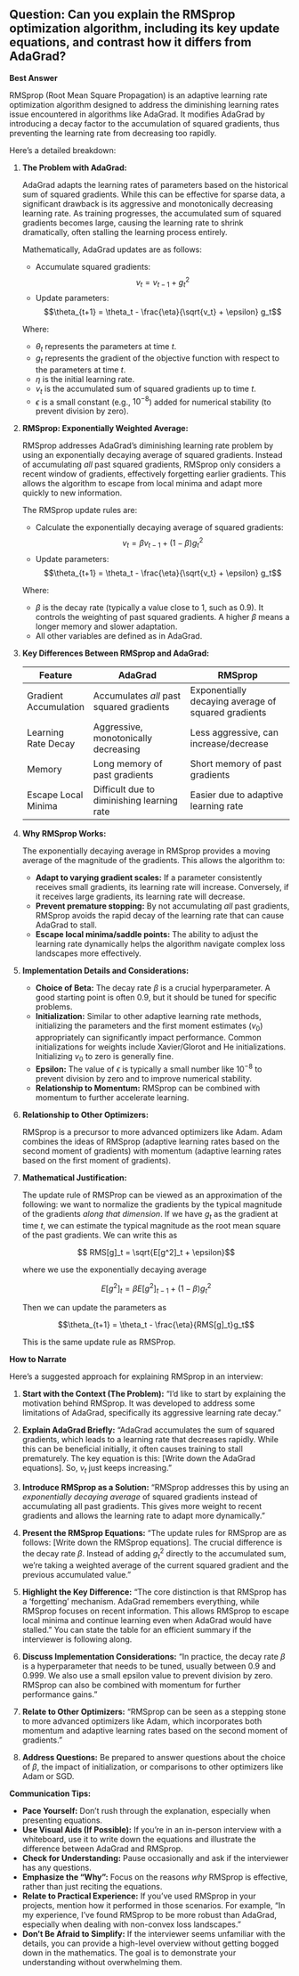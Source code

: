 ## Question: Can you explain the RMSprop optimization algorithm, including its key update equations, and contrast how it differs from AdaGrad?

**Best Answer**

RMSprop (Root Mean Square Propagation) is an adaptive learning rate optimization algorithm designed to address the diminishing learning rates issue encountered in algorithms like AdaGrad.  It modifies AdaGrad by introducing a decay factor to the accumulation of squared gradients, thus preventing the learning rate from decreasing too rapidly.

Here's a detailed breakdown:

1.  **The Problem with AdaGrad:**

    AdaGrad adapts the learning rates of parameters based on the historical sum of squared gradients. While this can be effective for sparse data, a significant drawback is its aggressive and monotonically decreasing learning rate. As training progresses, the accumulated sum of squared gradients becomes large, causing the learning rate to shrink dramatically, often stalling the learning process entirely.

    Mathematically, AdaGrad updates are as follows:

    *   Accumulate squared gradients:
        $$v_t = v_{t-1} + g_t^2$$
    *   Update parameters:
        $$\theta_{t+1} = \theta_t - \frac{\eta}{\sqrt{v_t} + \epsilon} g_t$$

    Where:
    *   $\theta_t$ represents the parameters at time $t$.
    *   $g_t$ represents the gradient of the objective function with respect to the parameters at time $t$.
    *   $\eta$ is the initial learning rate.
    *   $v_t$ is the accumulated sum of squared gradients up to time $t$.
    *   $\epsilon$ is a small constant (e.g., $10^{-8}$) added for numerical stability (to prevent division by zero).

2.  **RMSprop: Exponentially Weighted Average:**

    RMSprop addresses AdaGrad's diminishing learning rate problem by using an exponentially decaying average of squared gradients.  Instead of accumulating *all* past squared gradients, RMSprop only considers a recent window of gradients, effectively forgetting earlier gradients. This allows the algorithm to escape from local minima and adapt more quickly to new information.

    The RMSprop update rules are:

    *   Calculate the exponentially decaying average of squared gradients:
        $$v_t = \beta v_{t-1} + (1 - \beta) g_t^2$$
    *   Update parameters:
        $$\theta_{t+1} = \theta_t - \frac{\eta}{\sqrt{v_t} + \epsilon} g_t$$

    Where:

    *   $\beta$ is the decay rate (typically a value close to 1, such as 0.9). It controls the weighting of past squared gradients.  A higher $\beta$ means a longer memory and slower adaptation.
    *   All other variables are defined as in AdaGrad.

3.  **Key Differences Between RMSprop and AdaGrad:**

    | Feature             | AdaGrad                                  | RMSprop                                   |
    | ------------------- | ---------------------------------------- | ----------------------------------------- |
    | Gradient Accumulation | Accumulates *all* past squared gradients | Exponentially decaying average of squared gradients |
    | Learning Rate Decay | Aggressive, monotonically decreasing      | Less aggressive, can increase/decrease     |
    | Memory              | Long memory of past gradients           | Short memory of past gradients            |
    | Escape Local Minima| Difficult due to diminishing learning rate | Easier due to adaptive learning rate       |

4.  **Why RMSprop Works:**

    The exponentially decaying average in RMSprop provides a moving average of the magnitude of the gradients. This allows the algorithm to:

    *   **Adapt to varying gradient scales:** If a parameter consistently receives small gradients, its learning rate will increase. Conversely, if it receives large gradients, its learning rate will decrease.
    *   **Prevent premature stopping:** By not accumulating *all* past gradients, RMSprop avoids the rapid decay of the learning rate that can cause AdaGrad to stall.
    *   **Escape local minima/saddle points:** The ability to adjust the learning rate dynamically helps the algorithm navigate complex loss landscapes more effectively.

5.  **Implementation Details and Considerations:**

    *   **Choice of Beta:** The decay rate $\beta$ is a crucial hyperparameter. A good starting point is often 0.9, but it should be tuned for specific problems.
    *   **Initialization:** Similar to other adaptive learning rate methods, initializing the parameters and the first moment estimates ($v_0$) appropriately can significantly impact performance.  Common initializations for weights include Xavier/Glorot and He initializations. Initializing $v_0$ to zero is generally fine.
    *   **Epsilon:** The value of $\epsilon$ is typically a small number like $10^{-8}$ to prevent division by zero and to improve numerical stability.
    *   **Relationship to Momentum:** RMSprop can be combined with momentum to further accelerate learning.

6.  **Relationship to Other Optimizers:**

    RMSprop is a precursor to more advanced optimizers like Adam. Adam combines the ideas of RMSprop (adaptive learning rates based on the second moment of gradients) with momentum (adaptive learning rates based on the first moment of gradients).

7.  **Mathematical Justification:**

    The update rule of RMSProp can be viewed as an approximation of the following: we want to normalize the gradients by the typical magnitude of the gradients *along that dimension*. If we have $g_t$ as the gradient at time $t$, we can estimate the typical magnitude as the root mean square of the past gradients. We can write this as

    $$ RMS[g]_t = \sqrt{E[g^2]_t + \epsilon}$$

    where we use the exponentially decaying average

    $$ E[g^2]_t = \beta E[g^2]_{t-1} + (1-\beta)g_t^2$$

    Then we can update the parameters as

    $$\theta_{t+1} = \theta_t - \frac{\eta}{RMS[g]_t}g_t$$

    This is the same update rule as RMSProp.

**How to Narrate**

Here's a suggested approach for explaining RMSprop in an interview:

1.  **Start with the Context (The Problem):** "I'd like to start by explaining the motivation behind RMSprop.  It was developed to address some limitations of AdaGrad, specifically its aggressive learning rate decay."

2.  **Explain AdaGrad Briefly:** "AdaGrad accumulates the sum of squared gradients, which leads to a learning rate that decreases rapidly. While this can be beneficial initially, it often causes training to stall prematurely. The key equation is this: [Write down the AdaGrad equations]. So, $v_t$ just keeps increasing."

3.  **Introduce RMSprop as a Solution:** "RMSprop addresses this by using an *exponentially decaying average* of squared gradients instead of accumulating all past gradients. This gives more weight to recent gradients and allows the learning rate to adapt more dynamically."

4.  **Present the RMSprop Equations:** "The update rules for RMSprop are as follows: [Write down the RMSprop equations]. The crucial difference is the decay rate $\beta$.  Instead of adding $g_t^2$ directly to the accumulated sum, we're taking a weighted average of the current squared gradient and the previous accumulated value."

5.  **Highlight the Key Difference:** "The core distinction is that RMSprop has a 'forgetting' mechanism. AdaGrad remembers everything, while RMSprop focuses on recent information. This allows RMSprop to escape local minima and continue learning even when AdaGrad would have stalled." You can state the table for an efficient summary if the interviewer is following along.

6.  **Discuss Implementation Considerations:** "In practice, the decay rate $\beta$ is a hyperparameter that needs to be tuned, usually between 0.9 and 0.999. We also use a small epsilon value to prevent division by zero. RMSprop can also be combined with momentum for further performance gains."

7.  **Relate to Other Optimizers:** "RMSprop can be seen as a stepping stone to more advanced optimizers like Adam, which incorporates both momentum and adaptive learning rates based on the second moment of gradients."

8.  **Address Questions:** Be prepared to answer questions about the choice of $\beta$, the impact of initialization, or comparisons to other optimizers like Adam or SGD.

**Communication Tips:**

*   **Pace Yourself:** Don't rush through the explanation, especially when presenting equations.
*   **Use Visual Aids (If Possible):** If you're in an in-person interview with a whiteboard, use it to write down the equations and illustrate the difference between AdaGrad and RMSprop.
*   **Check for Understanding:** Pause occasionally and ask if the interviewer has any questions.
*   **Emphasize the "Why":** Focus on the reasons *why* RMSprop is effective, rather than just reciting the equations.
*   **Relate to Practical Experience:** If you've used RMSprop in your projects, mention how it performed in those scenarios.  For example, "In my experience, I've found RMSprop to be more robust than AdaGrad, especially when dealing with non-convex loss landscapes."
*   **Don't Be Afraid to Simplify:** If the interviewer seems unfamiliar with the details, you can provide a high-level overview without getting bogged down in the mathematics. The goal is to demonstrate your understanding without overwhelming them.
